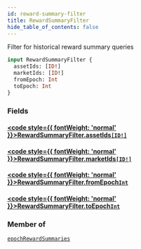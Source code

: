 ```yaml
---
id: reward-summary-filter
title: RewardSummaryFilter
hide_table_of_contents: false
---
```








Filter for historical reward summary queries

```graphql
input RewardSummaryFilter {
  assetIds: [ID!]
  marketIds: [ID!]
  fromEpoch: Int
  toEpoch: Int
}
```


### Fields

#### [<code style={{ fontWeight: 'normal' }}>RewardSummaryFilter.<b>assetIds</b></code>](#)<Bullet />[`[ID!]`](/testnet/api/graphql/scalars/id) <Badge class="secondary" text="list"/> <Badge class="secondary" text="scalar"/>
> 
> 

#### [<code style={{ fontWeight: 'normal' }}>RewardSummaryFilter.<b>marketIds</b></code>](#)<Bullet />[`[ID!]`](/testnet/api/graphql/scalars/id) <Badge class="secondary" text="list"/> <Badge class="secondary" text="scalar"/>
> 
> 

#### [<code style={{ fontWeight: 'normal' }}>RewardSummaryFilter.<b>fromEpoch</b></code>](#)<Bullet />[`Int`](/testnet/api/graphql/scalars/int) <Badge class="secondary" text="scalar"/>
> 
> 

#### [<code style={{ fontWeight: 'normal' }}>RewardSummaryFilter.<b>toEpoch</b></code>](#)<Bullet />[`Int`](/testnet/api/graphql/scalars/int) <Badge class="secondary" text="scalar"/>
> 
> 



### Member of

[`epochRewardSummaries`](/testnet/api/graphql/queries/epoch-reward-summaries)  <Badge class="secondary" text="query"/>



